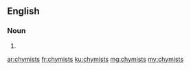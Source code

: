 ==English==

===Noun===
{{head|en|noun plural form}}

# {{plural of|chymist|lang=en}}

[[ar:chymists]]
[[fr:chymists]]
[[ku:chymists]]
[[mg:chymists]]
[[my:chymists]]